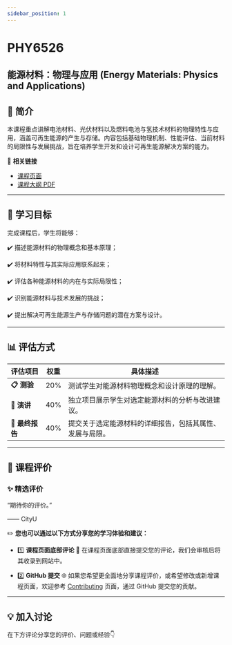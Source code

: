 ```yaml
---
sidebar_position: 1
---
```


# PHY6526
## 能源材料：物理与应用 (Energy Materials: Physics and Applications)

## **📘 简介**
本课程重点讲解电池材料、光伏材料以及燃料电池与氢技术材料的物理特性与应用，涵盖可再生能源的产生与存储。内容包括基础物理机制、性能评估、当前材料的局限性与发展挑战，旨在培养学生开发和设计可再生能源解决方案的能力。

🔗 **相关链接**
- [课程页面](https://www.cityu.edu.hk/catalogue/pg/202425/course/PHY6526.htm)
- [课程大纲 PDF](https://www.cityu.edu.hk/catalogue/pg/202425/course/PHY6526.pdf)

---

## **🎯 学习目标**

完成课程后，学生将能够：

✔️ 描述能源材料的物理概念和基本原理；

✔️ 将材料特性与其实际应用联系起来；

✔️ 评估各种能源材料的内在与实际局限性；

✔️ 识别能源材料与技术发展的挑战；

✔️ 提出解决可再生能源生产与存储问题的潜在方案与设计。

---

## **📊 评估方式**

| **评估项目**          | **权重** | **具体描述**                                                                                       |
|----------------------|---------|---------------------------------------------------------------------------------------------------|
| **📋 测验**           | 20%      | 测试学生对能源材料物理概念和设计原理的理解。                                                          |
| **📂 演讲**           | 40%      | 独立项目展示学生对选定能源材料的分析与改进建议。                                                        |
| **📂 最终报告**        | 40%      | 提交关于选定能源材料的详细报告，包括其属性、发展与局限。                                                   |

---

## **💬 课程评价**

### ✨ **精选评价**
<div className={commentStyles.commentBox}>
    <p className={commentStyles.commentText}>
        “期待你的评价。”
    </p>
    <p className={commentStyles.commentAuthor}>—— CityU</p>
</div>

✏️ **您也可以通过以下方式分享您的学习体验和建议：**

- 1️⃣ **课程页面底部评论**
💬 在课程页面底部直接提交您的评论，我们会审核后将其收录到网站中。

- 2️⃣ **GitHub 提交**
🌐 如果您希望更全面地分享课程评价，或希望修改或新增课程页面，欢迎参考 [Contributing](https://penjc.github.io/CityU/contributing) 页面，通过 GitHub 提交您的贡献。

---

## **💡 加入讨论**

在下方评论分享您的评价、问题或经验👇
<Utterances />
